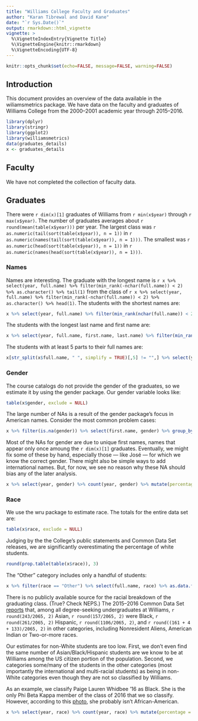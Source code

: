 ```yaml
---
title: "Williams College Faculty and Graduates"
author: "Karan Tibrewal and David Kane"
date: "`r Sys.Date()`"
output: rmarkdown::html_vignette
vignette: >
  %\VignetteIndexEntry{Vignette Title}
  %\VignetteEngine{knitr::rmarkdown}
  %\VignetteEncoding{UTF-8}
---
```


```r
knitr::opts_chunk$set(echo=FALSE, message=FALSE, warning=FALSE)
```


## Introduction

This document provides an overview of the data available in the wiliamsmetrics package. We have data on the faculty and graduates of Williams College from the 2000--2001 academic year through 2015--2016.

```r
library(dplyr)
library(stringr)
library(ggplot2)
library(williamsmetrics)
data(graduates_details)
x <- graduates_details
```

## Faculty

We have not completed the collection of faculty data.

## Graduates

There were `r dim(x)[1]` graduates of Williams from `r min(x$year)` through `r max(x$year)`. The number of graduates averages about `r round(mean(table(x$year)))` per year. The largest class was `r as.numeric(tail(sort(table(x$year)), n = 1))` in 
`r as.numeric(names(tail(sort(table(x$year)), n = 1)))`. The smallest was 
`r as.numeric(head(sort(table(x$year)), n = 1))` in
`r as.numeric(names(head(sort(table(x$year)), n = 1)))`. 

### Names

Names are interesting. The graduate with the longest name is 
`r x %>% select(year, full.name) %>% filter(min_rank(-nchar(full.name)) < 2) %>% as.character() %>% tail(1)` 
from the class of 
`r x %>% select(year, full.name) %>% filter(min_rank(-nchar(full.name)) < 2) %>% as.character() %>% head(1)`. The students with the shortest names are:

```r
x %>% select(year, full.name) %>% filter(min_rank(nchar(full.name)) < 2) %>% as.data.frame()
```

The students with the longest last name and first name are:

```r
x %>% select(year, full.name, first.name, last.name) %>% filter(min_rank(-nchar(first.name)) < 2 | min_rank(-nchar(last.name)) < 2) %>% select(-first.name, -last.name) %>% as.data.frame()
```

The students with at least 5 parts to their full names are:

```r
x[str_split(x$full.name, " ", simplify = TRUE)[,5] != "",] %>% select(year, full.name) %>% as.data.frame()
```

### Gender

The course catalogs do not provide the gender of the graduates, so we estimate it by using the gender package. Our gender variable looks like:

```r
table(x$gender, exclude = NULL)
```

The large number of NAs is a result of the gender package's focus in American names. Consider the most common problem cases:

```r
x %>% filter(is.na(gender)) %>% select(first.name, gender) %>% group_by(first.name, gender) %>% summarize(count = n()) %>% arrange(desc(count)) %>% as.data.frame() %>% head(12)
```

Most of the NAs for gender are due to unique first names, names that appear only once amoung the `r dim(x)[1]` graduates. Eventually, we might fix some of these by hand, especially those --- like José --- for which we know the correct gender. There might also be simple ways to add international names. But, for now, we see no reason why these NA should bias any of the later analysis. 

```r
x %>% select(year, gender) %>% count(year, gender) %>% mutate(percentage = n/sum(n)) %>% ggplot(aes(year, percentage, color = gender)) + geom_line()
```

### Race

We use the wru package to estimate race. The totals for the entire data set are:

```r
table(x$race, exclude = NULL)
```

Judging by the the College's public statements and Common Data Set releases, we are significantly overestimating the percentage of white students.

```r
round(prop.table(table(x$race)), 3)
```

The "Other" category includes only a handful of students:

```r
x %>% filter(race == "Other") %>% select(full.name, race) %>% as.data.frame()
```

There is no publicly available source for the racial breakdown of the graduating class. (True? Check NEPS.) The 2015--2016 Common Data Set [reports](https://provost.williams.edu/files/williams_cds_1516_w_tuition.pdf) that, among all degree-seeking undergraduates at Williams, `r round(243/2065, 2)` Asian, `r round(157/2065, 2)` were 
Black, `r round(261/2065, 2)` Hispanic, `r round(1106/2065, 2)`, and `r round((161 + 4 + 133)/2065, 2)` in other categories, including Nonresident Aliens, American Indian or Two-or-more races.

Our estimates for non-White students are too low. First, we don't even find the same number of Asian/Black/Hispanic students are we know to be at Williams among the US citizen portion of the population. Second, we categories some/many of the students in the other categories (most importantly the international and multi-racial students) as being in non-White categories even though they are not so classified by Williams.

As an example, we classify Paige Lauren Whidbee '16 as Black. She is the only Phi Beta Kappa member of the class of 2016 that we so classify. However, according to this [photo](http://ephsports.williams.edu/sports/wgolf/2014-15/bios/whidbee_paige_2xmt?view=bio), she probably isn't African-American.


```r
x %>% select(year, race) %>% count(year, race) %>% mutate(percentage = n/sum(n)) %>% ggplot(aes(year, percentage, color = race)) + geom_line()
```
